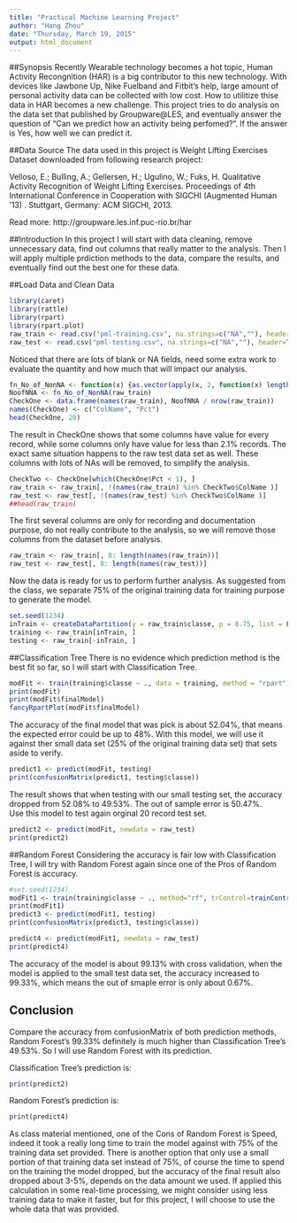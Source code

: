 ```yaml
---
title: "Practical Machine Learning Project"
author: "Hang Zhou"
date: "Thursday, March 19, 2015"
output: html_document
---
```

##Synopsis
Recently Wearable technology becomes a hot topic, Human Activity Recongnition (HAR) is a big contributor to this new technology. With devices like Jawbone Up, Nike Fuelband and Fitbit's help, large amount of personal activity data can be collected with low cost. How to utilitize thise data in HAR becomes a new challenge. This project tries to do analysis on the data set that published by Groupware@LES, and eventually answer the question of "Can we predict how an activity being perfomed?". If the answer is Yes, how well we can predict it. 

##Data Source
The data used in this project is Weight Lifting Exercises Dataset downloaded from following research project: 

Velloso, E.; Bulling, A.; Gellersen, H.; Ugulino, W.; Fuks, H. Qualitative Activity Recognition of Weight Lifting Exercises. Proceedings of 4th International Conference in Cooperation with SIGCHI (Augmented Human '13) . Stuttgart, Germany: ACM SIGCHI, 2013.

Read more:  http://groupware.les.inf.puc-rio.br/har

##Introduction
In this project I will start with data cleaning, remove unnecessary data, find out columns that really matter to the analysis. Then I will apply multiple prdiction methods to the data, compare the results, and eventually find out the best one for these data.

##Load Data and Clean Data
```r
library(caret)
library(rattle)
library(rpart)
library(rpart.plot)
raw_train <- read.csv("pml-training.csv", na.strings=c("NA",""), header=TRUE)
raw_test <- read.csv("pml-testing.csv", na.strings=c("NA",""), header=TRUE)
```
Noticed that there are lots of blank or NA fields, need some extra work to evaluate the quantity and how much that will impact our analysis. 
```r
fn_No_of_NonNA <- function(x) {as.vector(apply(x, 2, function(x) length(which(!is.na(x)))))}
NoofNNA <- fn_No_of_NonNA(raw_train)
CheckOne <- data.frame(names(raw_train), NoofNNA / nrow(raw_train))
names(CheckOne) <- c("ColName", "Pct")
head(CheckOne, 20)
```
The result in CheckOne shows that some columns have value for every record, while some columns only have value for less than 2.1% records. The exact same situation happens to the raw test data set as well. These columns with lots of NAs will be removed, to simplify the analysis. 

```r
CheckTwo <- CheckOne[which(CheckOne$Pct < 1), ]
raw_train <- raw_train[, !(names(raw_train) %in% CheckTwo$ColName )]
raw_test <- raw_test[, !(names(raw_test) %in% CheckTwo$ColName )]
##head(raw_train)
```
The first several columns are only for recording and documentation purpose, do not really contribute to the analysis, so we will remove those columns from the dataset before analysis. 
```r
raw_train <- raw_train[, 8: length(names(raw_train))]
raw_test <- raw_test[, 8: length(names(raw_test))]
```
Now the data is ready for us to perform further analysis.
As suggested from the class, we separate 75% of the original training data for training purpose to generate the model. 
```r
set.seed(1234)
inTrain <- createDataPartition(y = raw_train$classe, p = 0.75, list = FALSE)
training <- raw_train[inTrain, ]
testing <- raw_train[-inTrain, ]
```

##Classification Tree
There is no evidence which prediction method is the best fit so far, so I will start with Classification Tree. 
```r
modFit <- train(training$classe ~ ., data = training, method = "rpart")
print(modFit)
print(modFit$finalModel)
fancyRpartPlot(modFit$finalModel)
```

The accuracy of the final model that was pick is about 52.04%, that means the expected error could be up to 48%. 
With this model, we will use it against ther small data set (25% of the original training data set) that sets aside to verify. 
```r
predict1 <- predict(modFit, testing)
print(confusionMatrix(predict1, testing$classe))
```
The result shows that when testing with our small testing set, the accuracy dropped from 52.08% to 49.53%. The out of sample error is 50.47%.  
Use this model to test again orginal 20 record test set. 
```r
predict2 <- predict(modFit, newdata = raw_test)
print(predict2)
```

##Random Forest
Considering the accuracy is fair low with Classification Tree, I will try with Random Forest again since one of the Pros of Random Forest is accuracy.
```r
#set.seed(1234)
modFit1 <- train(training$classe ~ ., method="rf", trControl=trainControl(method = "cv", number = 4), data=training)
print(modFit1)
predict3 <- predict(modFit1, testing)
print(confusionMatrix(predict3, testing$classe))
```

```r
predict4 <- predict(modFit1, newdata = raw_test)
print(predict4)
```
The accuracy of the model is about 99.13% with cross validation, when the model is applied to the small test data set, the accuracy increased to 99.33%, which means the out of smaple error is only about 0.67%. 

## Conclusion
Compare the accuracy from confusionMatrix of both prediction methods, Random Forest's 99.33% definitely is much higher than Classification Tree's 49.53%. So I will use Random Forest with its prediction. 

Classification Tree's prediction is: 
```r
print(predict2)
```
Random Forest's prediction is: 
```r
print(predict4)
```

As class material mentioned, one of the Cons of Random Forest is Speed, indeed it took a really long time to train the model against with 75% of the training data set provided. There is another option that only use a small portion of that training data set instead of 75%, of course the time to spend on the training the model dropped, but the accuracy of the final result also dropped about 3-5%, depends on the data amount we used. If applied this calculation in some real-time processing, we might consider using less training data to make it faster, but for this project, I will choose to use the whole data that was provided. 

